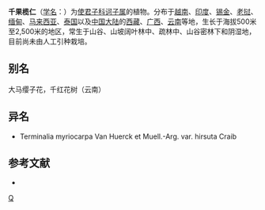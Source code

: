 {{Speciesbox 
| genus = Terminalia
| species = myriocarpa
| image = Starr 021203-0026 Terminalia myriocarpa.jpg
| status = NE
| status_system = IUCN3.1
| authority = Van Huerck et Muell.-Arg.
| subdivision_ranks =[[变种|变种]]
| subdivision =
* 千果榄仁 ''T. m.'' var. ''myriocarpa''
* [[硬毛千果榄仁|硬毛千果榄仁]] ''T. m.'' var. ''hirsuta''
}}

'''千果榄仁'''（[[学名|学名]]：{{lang|la|''Terminalia myriocarpa''}}）为[[使君子科|使君子科]][[诃子属|诃子属]]的植物。分布于[[越南|越南]]、[[印度|印度]]、[[锡金|锡金]]、[[老挝|老挝]]、[[缅甸|缅甸]]、[[马来西亚|马来西亚]]、[[泰国|泰国]]以及[[中国大陆|中国大陆]]的[[西藏|西藏]]、[[广西|广西]]、[[云南|云南]]等地，生长于海拔500米至2,500米的地区，常生于山谷、山坡阔叶林中、疏林中、山谷密林下和阴湿地，目前尚未由人工引种栽培。

== 别名 ==
大马缨子花，千红花树（云南）

== 异名 ==
* Terminalia myriocarpa Van Huerck et Muell.-Arg. var. hirsuta Craib

== 参考文献 ==
<div class="references-small">
* {{cite web| url =http://www.bioinfo.cn/db05/KmzwSpecies.php?action=view&id=3727| title =千果榄仁（原变种）| work =《中国高等植物数据库全库》| publisher =中国科学院微生物研究所| author =昆明植物研究所| accessdate =2009-02-25| deadurl =yes| archiveurl =https://web.archive.org/web/20160305001359/http://www.bioinfo.cn/db05/KmzwSpecies.php?action=view&id=3727| archivedate =2016-03-05}}
</div>
{{Taxonbar|from=Q3518446}}

{{DEFAULTSORT:Terminalia myriocarpa}}
[[Category:诃子属|Q]]